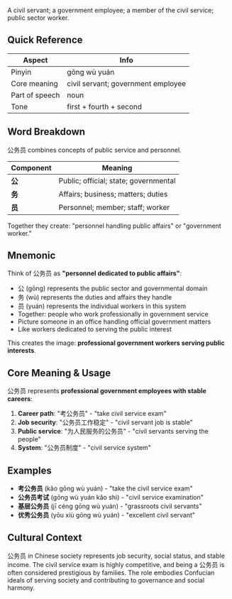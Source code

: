 A civil servant; a government employee; a member of the civil service; public sector worker.

## Quick Reference

| Aspect         | Info                               |
| -------------- | ---------------------------------- |
| Pinyin         | gōng wù yuán                       |
| Core meaning   | civil servant; government employee |
| Part of speech | noun                               |
| Tone           | first + fourth + second            |

## Word Breakdown

公务员 combines concepts of public service and personnel.

| Component | Meaning                               |
| --------- | ------------------------------------- |
| **公**    | Public; official; state; governmental |
| **务**    | Affairs; business; matters; duties    |
| **员**    | Personnel; member; staff; worker      |

Together they create: "personnel handling public affairs" or "government worker."

## Mnemonic

Think of 公务员 as **"personnel dedicated to public affairs"**:

- 公 (gōng) represents the public sector and governmental domain
- 务 (wù) represents the duties and affairs they handle
- 员 (yuán) represents the individual workers in this system
- Together: people who work professionally in government service
- Picture someone in an office handling official government matters
- Like workers dedicated to serving the public interest

This creates the image: **professional government workers serving public interests**.

## Core Meaning & Usage

公务员 represents **professional government employees with stable careers**:

1. **Career path**: "考公务员" - "take civil service exam"
2. **Job security**: "公务员工作稳定" - "civil servant job is stable"
3. **Public service**: "为人民服务的公务员" - "civil servants serving the people"
4. **System**: "公务员制度" - "civil service system"

## Examples

- **考公务员** (kǎo gōng wù yuán) - "take the civil service exam"
- **公务员考试** (gōng wù yuán kǎo shì) - "civil service examination"
- **基层公务员** (jī céng gōng wù yuán) - "grassroots civil servants"
- **优秀公务员** (yōu xiù gōng wù yuán) - "excellent civil servant"

## Cultural Context

公务员 in Chinese society represents job security, social status, and stable income. The civil
service exam is highly competitive, and being a 公务员 is often considered prestigious by families.
The role embodies Confucian ideals of serving society and contributing to governance and social
harmony.
